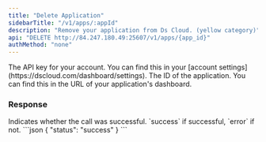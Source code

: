 ```yaml
---
title: "Delete Application"
sidebarTitle: "/v1/apps/:appId"
description: "Remove your application from Ds Cloud. (yellow category)"
api: "DELETE http://84.247.180.49:25607/v1/apps/{app_id}"
authMethod: "none"
---
```


<ParamField header="Authorization" type="string" placeholder="API KEY" required>
  The API key for your account. You can find this in your [account settings](https://dscloud.com/dashboard/settings).
</ParamField>

<ParamField path="app_id" type="string" placeholder="Application ID" required>
  The ID of the application. You can find this in the URL of your application's dashboard.
</ParamField>

### Response

<ResponseField name="status" type="string">
  Indicates whether the call was successful. `success` if successful, `error` if not.
</ResponseField>

<ResponseExample>
```json
{
    "status": "success"
}
```
</ResponseExample>